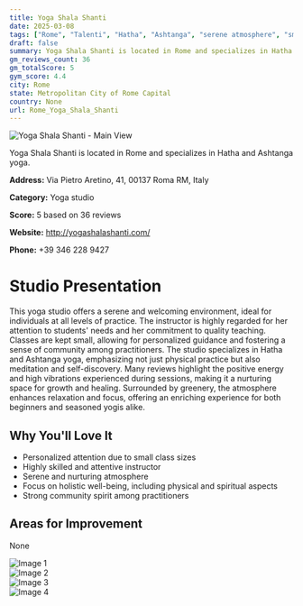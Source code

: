 ```yaml
---
title: Yoga Shala Shanti
date: 2025-03-08
tags: ["Rome", "Talenti", "Hatha", "Ashtanga", "serene atmosphere", "small group size", "Rome"]  
draft: false
summary: Yoga Shala Shanti is located in Rome and specializes in Hatha and Ashtanga yoga.
gm_reviews_count: 36
gm_totalScore: 5
gym_score: 4.4
city: Rome
state: Metropolitan City of Rome Capital
country: None
url: Rome_Yoga_Shala_Shanti
---
```


<div className="aspect-[16/9] relative my-8">
  <img 
    src="https://lh5.googleusercontent.com/p/AF1QipPXKlJONpVvtHrsqqv9rjswiBjkKIUAry1oqPXT=w1920-h1080-k-no"
    alt="Yoga Shala Shanti - Main View"
    className="object-cover absolute inset-0 w-full h-full rounded-lg"
  />
</div>

Yoga Shala Shanti is located in Rome and specializes in Hatha and Ashtanga yoga.

**Address:** Via Pietro Aretino, 41, 00137 Roma RM, Italy

**Category:** Yoga studio

**Score:** 5 based on 36 reviews

**Website:** http://yogashalashanti.com/

**Phone:** +39 346 228 9427

# Studio Presentation

This yoga studio offers a serene and welcoming environment, ideal for individuals at all levels of practice. The instructor is highly regarded for her attention to students' needs and her commitment to quality teaching. Classes are kept small, allowing for personalized guidance and fostering a sense of community among practitioners. The studio specializes in Hatha and Ashtanga yoga, emphasizing not just physical practice but also meditation and self-discovery. Many reviews highlight the positive energy and high vibrations experienced during sessions, making it a nurturing space for growth and healing. Surrounded by greenery, the atmosphere enhances relaxation and focus, offering an enriching experience for both beginners and seasoned yogis alike.

## Why You'll Love It

- Personalized attention due to small class sizes
- Highly skilled and attentive instructor
- Serene and nurturing atmosphere
- Focus on holistic well-being, including physical and spiritual aspects
- Strong community spirit among practitioners

## Areas for Improvement

None

<div className="grid grid-cols-1 xl:grid-cols-2 gap-4 my-8">
<div className="aspect-[4/3] relative"><img src="https://lh5.googleusercontent.com/p/AF1QipOSazXRxOhmwFuLl8rAJMGOqAeQQAdCYtjMEjE=w1920-h1080-k-no" alt="Image 1" className="object-cover absolute inset-0 w-full h-full rounded-lg" /></div>
<div className="aspect-[4/3] relative"><img src="https://lh5.googleusercontent.com/p/AF1QipMDtqVEf1sdtbs9lWZIcGUNLq4NEQWNp_Ap4pg=w1920-h1080-k-no" alt="Image 2" className="object-cover absolute inset-0 w-full h-full rounded-lg" /></div>
<div className="aspect-[4/3] relative"><img src="https://lh5.googleusercontent.com/p/AF1QipNdw_-KDdoSH7M1vkDM4dQbFTwp-WGbfN6YSKM=w1920-h1080-k-no" alt="Image 3" className="object-cover absolute inset-0 w-full h-full rounded-lg" /></div>
<div className="aspect-[4/3] relative"><img src="https://lh5.googleusercontent.com/p/AF1QipOWeP4EZ8ZQPyLlvjiWi2d9-ZjgRdgfjm1ZzX8=w1920-h1080-k-no" alt="Image 4" className="object-cover absolute inset-0 w-full h-full rounded-lg" /></div>
</div>